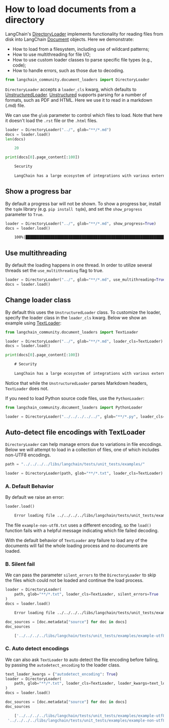 # How to load documents from a directory

LangChain's [DirectoryLoader](https://api.python.langchain.com/en/latest/document_loaders/langchain_community.document_loaders.directory.DirectoryLoader.html) implements functionality for reading files from disk into LangChain [Document](https://api.python.langchain.com/en/latest/documents/langchain_core.documents.base.Document.html#langchain_core.documents.base.Document) objects. Here we demonstrate:

- How to load from a filesystem, including use of wildcard patterns;
- How to use multithreading for file I/O;
- How to use custom loader classes to parse specific file types (e.g., code);
- How to handle errors, such as those due to decoding.

```python
from langchain_community.document_loaders import DirectoryLoader
```

`DirectoryLoader` accepts a `loader_cls` kwarg, which defaults to [UnstructuredLoader](/docs/integrations/document_loaders/unstructured_file). [Unstructured](https://unstructured-io.github.io/unstructured/) supports parsing for a number of formats, such as PDF and HTML. Here we use it to read in a markdown (.md) file.

We can use the `glob` parameter to control which files to load. Note that here it doesn't load the `.rst` file or the `.html` files.

```python
loader = DirectoryLoader("../", glob="**/*.md")
docs = loader.load()
len(docs)
```


<CodeOutputBlock lang="python">

```python
    20
```

</CodeOutputBlock>


```python
print(docs[0].page_content[:100])
```


<CodeOutputBlock lang="python">

```default
    Security
    
    LangChain has a large ecosystem of integrations with various external resources like local
```

</CodeOutputBlock>

## Show a progress bar

By default a progress bar will not be shown. To show a progress bar, install the `tqdm` library (e.g. `pip install tqdm`), and set the `show_progress` parameter to `True`.

```python
loader = DirectoryLoader("../", glob="**/*.md", show_progress=True)
docs = loader.load()
```


<CodeOutputBlock lang="python">

```default
    100%|█████████████████████████████████████████████████████████████████████████████████████████████████████████████████████████████████████████████████████████████████████████████████████████████████████████████████████████████████| 20/20 [00:00<00:00, 54.56it/s]
```

</CodeOutputBlock>

## Use multithreading

By default the loading happens in one thread. In order to utilize several threads set the `use_multithreading` flag to true.

```python
loader = DirectoryLoader("../", glob="**/*.md", use_multithreading=True)
docs = loader.load()
```

## Change loader class
By default this uses the `UnstructuredLoader` class. To customize the loader, specify the loader class in the `loader_cls` kwarg. Below we show an example using [TextLoader](https://api.python.langchain.com/en/latest/document_loaders/langchain_community.document_loaders.text.TextLoader.html):

```python
from langchain_community.document_loaders import TextLoader

loader = DirectoryLoader("../", glob="**/*.md", loader_cls=TextLoader)
docs = loader.load()
```


```python
print(docs[0].page_content[:100])
```


<CodeOutputBlock lang="python">

```default
    # Security
    
    LangChain has a large ecosystem of integrations with various external resources like loc
```

</CodeOutputBlock>

Notice that while the `UnstructuredLoader` parses Markdown headers, `TextLoader` does not.

If you need to load Python source code files, use the `PythonLoader`:

```python
from langchain_community.document_loaders import PythonLoader

loader = DirectoryLoader("../../../../../", glob="**/*.py", loader_cls=PythonLoader)
```

## Auto-detect file encodings with TextLoader

`DirectoryLoader` can help manage errors due to variations in file encodings. Below we will attempt to load in a collection of files, one of which includes non-UTF8 encodings.

```python
path = "../../../../libs/langchain/tests/unit_tests/examples/"

loader = DirectoryLoader(path, glob="**/*.txt", loader_cls=TextLoader)
```

### A. Default Behavior

By default we raise an error:

```python
loader.load()
```


<CodeOutputBlock lang="python">

```default
    Error loading file ../../../../libs/langchain/tests/unit_tests/examples/example-non-utf8.txt
```

</CodeOutputBlock>

The file `example-non-utf8.txt` uses a different encoding, so the `load()` function fails with a helpful message indicating which file failed decoding.

With the default behavior of `TextLoader` any failure to load any of the documents will fail the whole loading process and no documents are loaded.

### B. Silent fail

We can pass the parameter `silent_errors` to the `DirectoryLoader` to skip the files which could not be loaded and continue the load process.

```python
loader = DirectoryLoader(
    path, glob="**/*.txt", loader_cls=TextLoader, silent_errors=True
)
docs = loader.load()
```


<CodeOutputBlock lang="python">

```default
    Error loading file ../../../../libs/langchain/tests/unit_tests/examples/example-non-utf8.txt: Error loading ../../../../libs/langchain/tests/unit_tests/examples/example-non-utf8.txt
```

</CodeOutputBlock>


```python
doc_sources = [doc.metadata["source"] for doc in docs]
doc_sources
```


<CodeOutputBlock lang="python">

```python
    ['../../../../libs/langchain/tests/unit_tests/examples/example-utf8.txt']
```

</CodeOutputBlock>

### C. Auto detect encodings

We can also ask `TextLoader` to auto detect the file encoding before failing, by passing the `autodetect_encoding` to the loader class.

```python
text_loader_kwargs = {"autodetect_encoding": True}
loader = DirectoryLoader(
    path, glob="**/*.txt", loader_cls=TextLoader, loader_kwargs=text_loader_kwargs
)
docs = loader.load()
```


```python
doc_sources = [doc.metadata["source"] for doc in docs]
doc_sources
```


<CodeOutputBlock lang="python">

```python
    ['../../../../libs/langchain/tests/unit_tests/examples/example-utf8.txt',
 '../../../../libs/langchain/tests/unit_tests/examples/example-non-utf8.txt']
```

</CodeOutputBlock>
